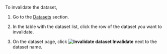 To invalidate the dataset,

1. Go to the [Datasets](https://tolokamodels.tech/datasets) section.

1. In the table with the dataset list, click the row of the dataset you want to invalidate.

1. On the dataset page, click **<img src="https://tlkfrontprod.azureedge.net/portal-production/static/uploaded/images/1678438446721/1678438446721_original_svg.svg" alt="Invalidate dataset" /> Invalidate** next to the dataset name.
